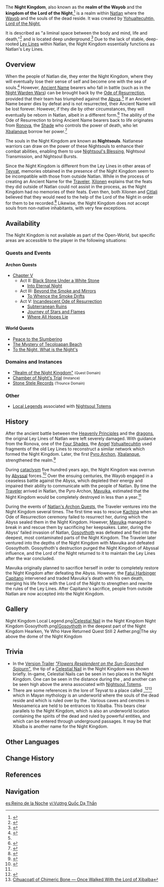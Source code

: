 {{Stub|Any missing information?}}
{{Location Infobox
|image        = Night Kingdom.png
|type         = Not Accessible
|region       = Natlan
}}
The '''Night Kingdom''', also known as the '''realm of the Wayob''' and the '''kingdom of the Lord of the Night''',<ref>{{Ref/Enemy|Flow-Inverted Wayob Manifestation}}</ref> is a realm within [[Natlan]] where the [[Wayob]] and the souls of the dead reside. It was created by [[Yohualtecuhtin, Lord of the Night]],

It is described as "a liminal space between the body and mind, life and death,"<ref name="NANA">{{Ref/Quest|Natlan! A New Adventure}}</ref> and is located deep underground.<ref>{{Ref/Quest|Moment of Awakening}}</ref> Due to the lack of stable, deep-rooted [[Ley Line]]s within Natlan, the Night Kingdom essentially functions as Natlan's Ley Lines.

==Overview==
When the people of Natlan die, they enter the Night Kingdom, where they will eventually lose their sense of self and become one with the sea of souls.<ref>{{Ref/Quest|A Decision (Archon Quest)}}</ref> However, [[Ancient Name]] bearers who fall in battle (such as in the [[Night Warden Wars]]) can be brought back by the [[Ode of Resurrection]], provided that their team has triumphed against the [[Abyss]].<ref name="NANA"/> If an Ancient Name bearer dies by defeat and is not resurrected, their Ancient Name will be lost forever. However, if they die by other circumstances, they will eventually be reborn in Natlan, albeit in a different form.<ref>{{Ref/Quest|A Fuel Named "Fate"}}</ref> The ability of the Ode of Resurrection to bring Ancient Name bearers back to life originates from [[Ronova]], the [[Four Shades|Shade]] who controls the power of death, who let [[Xbalanque]] borrow her power.<ref>{{Ref/Quest|As One We Watch the Setting Sun}}</ref>

The souls in the Night Kingdom are known as '''Nightsouls'''. Natlanese warriors can draw on the power of these Nightsouls to enhance their combat abilities, enabling them to use [[Nightsoul's Blessing]], Nightsoul Transmission, and Nightsoul Bursts.

Since the Night Kingdom is different from the Ley Lines in other areas of [[Teyvat]], memories obtained in the presence of the Night Kingdom seem to be incompatible with those from outside Natlan. While in the process of creating an Ancient Name for the [[Traveler]], [[Xilonen]] explains that the feats they did outside of Natlan could not assist in the process, as the Night Kingdom had no memories of their feats. Even then, both Xilonen and [[Citlali]] believed that they would need to the help of the Lord of the Night in order for them to be recorded.<ref>{{Ref/Quest|All Names are Noble}}</ref> Likewise, the Night Kingdom does not accept souls from non-native inhabitants, with very few exceptions.

==Availability==
The Night Kingdom is not available as part of the Open-World, but specific areas are accessible to the player in the following situations:
===Quests and Events===
====Archon Quests====
* [[Chapter V]]
** Act II: [[Black Stone Under a White Stone]]
*** [[Into Eternal Night]]
** Act III: [[Beyond the Smoke and Mirrors]]
*** [[To Whence the Smoke Drifts]]
** Act V: [[Incandescent Ode of Resurrection]]
*** [[Subterranean Ruins]]
*** [[Journey of Stars and Flames]]
*** [[Where All Hopes Lie]]
====World Quests====
* [[Peace to the Slumbering]]
* [[The Mystery of Tecoloapan Beach]]
* [[To the Night, What is the Night's]]
===Domains and Instances===
* [["Realm of the Night Kingdom"]] <small>(Quest Domain)</small>
* [[Chamber of Night's Trial]] <small>(Instance)</small>
* [[Stone Stele Records]] <small>(Trounce Domain)</small>
===Other===
* [[Local Legend]]s associated with [[Nightsoul Totem]]s

==History==
After the ancient battle between the [[Heavenly Principles]] and the [[dragon]]s, the original Ley Lines of Natlan were left severely damaged. With guidance from the Ronova, one of the [[Four Shades]], the [[Angel]] [[Yohualtecuhtin]] used fragments of the old Ley Lines to reconstruct a similar network which formed the Night Kingdom. Later, the first [[Pyro Archon]], [[Xbalanque]], strengthened the realm.<ref>{{Ref/Quest|Beneath the Secret Source}}</ref>

During [[cataclysm]] five hundred years ago, the Night Kingdom was overrun by [[Abyss]]al forces.<ref name="PaF">{{Ref/Quest|Past and Future}}</ref> Over the ensuing centuries, the Wayob engaged in a ceaseless battle against the Abyss, which depleted their energy and impaired their ability to communicate with the people of Natlan. By time the [[Traveler]] arrived in Natlan, the Pyro Archon, [[Mavuika]], estimated that the Night Kingdom would be completely destroyed in less than a year.<ref name="PaF" />

During the events of [[Chapter V|Natlan's Archon Quests]], the Traveler ventures into the Night Kingdom several times. The first time was to rescue [[Kachina]] when an Ode of Resurrection ceremony failed to resurrect her, during which the Abyss sealed them in the Night Kingdom. However, [[Mavuika]] managed to break in and rescue them by sacrificing her keepsakes. Later, during the Abyss' failed invasion of Natlan, [[Gosoythoth]] was defeated and fled into the deepest, most contaminated parts of the Night Kingdom. The Traveler later ventured into the depths of the Night Kingdom with Mavuika and defeated Gosoythoth. Gosoythoth's destruction purged the Night Kingdom of Abyssal influence, and the Lord of the Night returned to it to maintain the Ley Lines after the war concluded.

Mavuika originally planned to sacrifice herself in order to completely restore the Night Kingdom after defeating the Abyss. However, the [[Fatui Harbinger]] [[Capitano]] intervened and traded Mavuika's death with his own death, merging his life force with the Lord of the Night to strengthen and rewrite the rules of the Ley Lines. After Capitano's sacrifice, people from outside Natlan are now accepted into the Night Kingdom.

==Gallery==
<gallery>
Night Kingdom Local Legend.png|[[Celestial Nail]] in the Night Kingdom
Night Kingdom Gosoythoth.png|[[Gosoythoth]] in the deepest part of the Night Kingdom
Hearken, Ye Who Have Returned Quest Still 2 Aether.png|The sky above the dome of the Night Kingdom
</gallery>

==Trivia==
* In the [[Version Trailer]] ''[https://youtu.be/w1BaF4fd1UM "Flowers Resplendent on the Sun-Scorched Sojourn"]'', the tip of a [[Celestial Nail]] in the Night Kingdom was shown briefly. In-game, Celestial Nails can be seen in two places in the Night Kingdom. One can be seen in the distance during the {{Quest|Black Stone Under a White Stone|showType=0}}, and another can be seen high above the arena associated with [[Nightsoul Totem]]s.
* There are some references in the lore of Teyvat to a place called {{w|Xibalba}},<ref>{{Ref/Quest|Lights, Kamera, Action!}}</ref><ref>[[Local Legend|Cihuacoatl of Chimeric Bone — Once Walked With the Lord of Xibalba]]</ref> which in Mayan mythology is an underworld where the souls of the dead reside and which is ruled over by the {{w|Maya death gods}}. Various caves and cenotes in Mesoamerica are held to be entrances to Xibalba. This bears clear parallels to the Night Kingdom, which is also an underworld location containing the spirits of the dead and ruled by powerful entities, and which can be entered through underground passages. It may be that Xibalba is another name for the Night Kingdom.

==Other Languages==
{{Other Languages
|en       = Night Kingdom
|zhs      = 夜神之国
|zhs_rm   = Yèshén Zhī Guó
|zht      = 夜神之國
|zht_rm   = Yèshén Zhī Guó
|zh_tl    = Kingdom of the {{Lex|Lord of the Night|zh}}
|ja       = 夜神の国
|ja_rm    = ''Yamigami no Kuni''
|ja_tl    = <!--{{Lex|Lord of the Night|ja}}-->
|ko       = 밤<->의 신<->의 나라
|ko_tl    = <!--{{Lex|Lord of the Night|ko}}-->
|es       = Reino de la Noche
|es_tl    = Kingdom of the Night
|fr       = Fief nocturne
|fr_tl    = Night {{w|Fiefdom}}
|ru       = Царство Ночи
|ru_tl    = Night Kingdom
|th       = อาณาจักรราตรี
|th_rm    = 
|th_tl    = 
|vi       = Vương Quốc Dạ Thần
|vi_tl    = 
|de       = Königreich der Nacht
|de_tl    = Kingdom of the Night
|id       = Kerajaan Malam
|id_tl    = 
|pt       = Reino da Noite
|pt_tl    = 
|tr       = Gece Krallık
|tr_tl    = 
|it       = Regno della Notte
|it_tl    = Kingdom of the Night
}}

==Change History==
{{Change History|introduced=5.0}}

==References==
{{Reflist|2}}

==Navigation==
{{Area Navbox|Natlan}}

[[es:Reino de la Noche]]
[[vi:Vương Quốc Dạ Thần]]